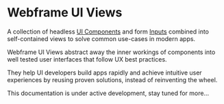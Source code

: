 
# Webframe UI Views

A collection of headless [UI Components](/docs/ui/components) and form [Inputs](/docs/ui/inputs) combined into self-contained views to solve common use-cases in modern apps.

Webframe UI Views abstract away the inner workings of components into well tested user interfaces that follow UX best practices.

They help UI developers build apps rapidly and achieve intuitive user experiences by reusing proven solutions, instead of reinventing the wheel.

<Callout emoji='💡'>
  This documentation is under active development, stay tuned for more...
</Callout>
